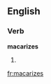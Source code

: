 
==English==

===Verb===
'''macarizes'''

# {{third-person singular of|[[macarize]]}}

[[fr:macarizes]]